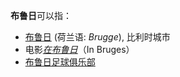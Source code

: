 '''布鲁日'''可以指：

*[[布鲁日|布鲁日]] (荷兰语: ''Brugge''), 比利时城市
*电影''[[在布鲁日|在布鲁日]]''（In Bruges）
*[[布鲁日足球俱乐部|布鲁日足球俱乐部]]

{{geodis}}
